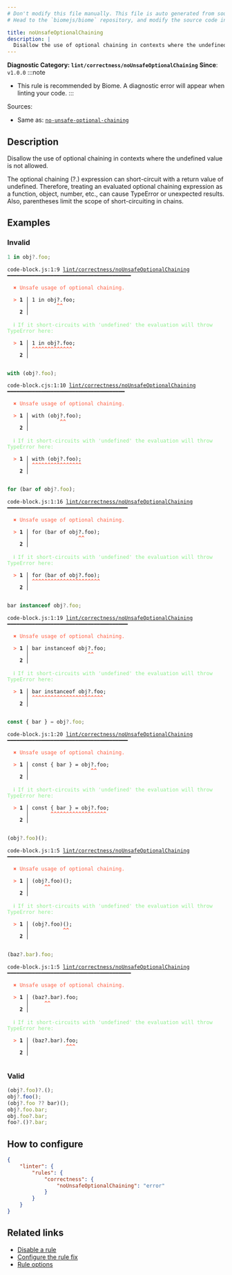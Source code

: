 ```yaml
---
# Don't modify this file manually. This file is auto generated from source, and you will lose your changes next time the website is built.
# Head to the `biomejs/biome` repository, and modify the source code in there.

title: noUnsafeOptionalChaining
description: |
  Disallow the use of optional chaining in contexts where the undefined value is not allowed.
---
```


**Diagnostic Category: `lint/correctness/noUnsafeOptionalChaining`**
<Tabs>
<TabItem label="JavaScript (and super languages)" icon="seti:javascript">
**Since**: `v1.0.0`
:::note
- This rule is recommended by Biome. A diagnostic error will appear when linting your code.
:::

Sources: 
- Same as: <a href="https://eslint.org/docs/latest/rules/no-unsafe-optional-chaining" target="_blank"><code>no-unsafe-optional-chaining</code></a>

## Description
Disallow the use of optional chaining in contexts where the undefined value is not allowed.

The optional chaining (?.) expression can short-circuit with a return value of undefined.
Therefore, treating an evaluated optional chaining expression as a function, object, number, etc., can cause TypeError or unexpected results.
Also, parentheses limit the scope of short-circuiting in chains.

## Examples

### Invalid

```js
1 in obj?.foo;
```

<pre class="language-text"><code class="language-text">code-block.js:1:9 <a href="https://biomejs.dev/linter/rules/no-unsafe-optional-chaining">lint/correctness/noUnsafeOptionalChaining</a> ━━━━━━━━━━━━━━━━━━━━━━━━━━━━━━━━━━━━━━━━<br /><br />  <strong><span style="color: Tomato;">✖</span></strong> <span style="color: Tomato;">Unsafe usage of optional chaining.</span><br />  <br />  <strong><span style="color: Tomato;">&gt;</span></strong> <strong>1 │ </strong>1 in obj?.foo;<br />   <strong>   │ </strong>        <strong><span style="color: Tomato;">^</span></strong><strong><span style="color: Tomato;">^</span></strong><br />    <strong>2 │ </strong><br />  <br />  <strong><span style="color: lightgreen;">ℹ</span></strong> <span style="color: lightgreen;">If it short-circuits with 'undefined' the evaluation will throw TypeError here:</span><br />  <br />  <strong><span style="color: Tomato;">&gt;</span></strong> <strong>1 │ </strong>1 in obj?.foo;<br />   <strong>   │ </strong><strong><span style="color: Tomato;">^</span></strong><strong><span style="color: Tomato;">^</span></strong><strong><span style="color: Tomato;">^</span></strong><strong><span style="color: Tomato;">^</span></strong><strong><span style="color: Tomato;">^</span></strong><strong><span style="color: Tomato;">^</span></strong><strong><span style="color: Tomato;">^</span></strong><strong><span style="color: Tomato;">^</span></strong><strong><span style="color: Tomato;">^</span></strong><strong><span style="color: Tomato;">^</span></strong><strong><span style="color: Tomato;">^</span></strong><strong><span style="color: Tomato;">^</span></strong><strong><span style="color: Tomato;">^</span></strong><br />    <strong>2 │ </strong><br />  <br /></code></pre>

```cjs
with (obj?.foo);
```

<pre class="language-text"><code class="language-text">code-block.cjs:1:10 <a href="https://biomejs.dev/linter/rules/no-unsafe-optional-chaining">lint/correctness/noUnsafeOptionalChaining</a> ━━━━━━━━━━━━━━━━━━━━━━━━━━━━━━━━━━━━━━<br /><br />  <strong><span style="color: Tomato;">✖</span></strong> <span style="color: Tomato;">Unsafe usage of optional chaining.</span><br />  <br />  <strong><span style="color: Tomato;">&gt;</span></strong> <strong>1 │ </strong>with (obj?.foo);<br />   <strong>   │ </strong>         <strong><span style="color: Tomato;">^</span></strong><strong><span style="color: Tomato;">^</span></strong><br />    <strong>2 │ </strong><br />  <br />  <strong><span style="color: lightgreen;">ℹ</span></strong> <span style="color: lightgreen;">If it short-circuits with 'undefined' the evaluation will throw TypeError here:</span><br />  <br />  <strong><span style="color: Tomato;">&gt;</span></strong> <strong>1 │ </strong>with (obj?.foo);<br />   <strong>   │ </strong><strong><span style="color: Tomato;">^</span></strong><strong><span style="color: Tomato;">^</span></strong><strong><span style="color: Tomato;">^</span></strong><strong><span style="color: Tomato;">^</span></strong><strong><span style="color: Tomato;">^</span></strong><strong><span style="color: Tomato;">^</span></strong><strong><span style="color: Tomato;">^</span></strong><strong><span style="color: Tomato;">^</span></strong><strong><span style="color: Tomato;">^</span></strong><strong><span style="color: Tomato;">^</span></strong><strong><span style="color: Tomato;">^</span></strong><strong><span style="color: Tomato;">^</span></strong><strong><span style="color: Tomato;">^</span></strong><strong><span style="color: Tomato;">^</span></strong><strong><span style="color: Tomato;">^</span></strong><strong><span style="color: Tomato;">^</span></strong><br />    <strong>2 │ </strong><br />  <br /></code></pre>

```js
for (bar of obj?.foo);
```

<pre class="language-text"><code class="language-text">code-block.js:1:16 <a href="https://biomejs.dev/linter/rules/no-unsafe-optional-chaining">lint/correctness/noUnsafeOptionalChaining</a> ━━━━━━━━━━━━━━━━━━━━━━━━━━━━━━━━━━━━━━━<br /><br />  <strong><span style="color: Tomato;">✖</span></strong> <span style="color: Tomato;">Unsafe usage of optional chaining.</span><br />  <br />  <strong><span style="color: Tomato;">&gt;</span></strong> <strong>1 │ </strong>for (bar of obj?.foo);<br />   <strong>   │ </strong>               <strong><span style="color: Tomato;">^</span></strong><strong><span style="color: Tomato;">^</span></strong><br />    <strong>2 │ </strong><br />  <br />  <strong><span style="color: lightgreen;">ℹ</span></strong> <span style="color: lightgreen;">If it short-circuits with 'undefined' the evaluation will throw TypeError here:</span><br />  <br />  <strong><span style="color: Tomato;">&gt;</span></strong> <strong>1 │ </strong>for (bar of obj?.foo);<br />   <strong>   │ </strong><strong><span style="color: Tomato;">^</span></strong><strong><span style="color: Tomato;">^</span></strong><strong><span style="color: Tomato;">^</span></strong><strong><span style="color: Tomato;">^</span></strong><strong><span style="color: Tomato;">^</span></strong><strong><span style="color: Tomato;">^</span></strong><strong><span style="color: Tomato;">^</span></strong><strong><span style="color: Tomato;">^</span></strong><strong><span style="color: Tomato;">^</span></strong><strong><span style="color: Tomato;">^</span></strong><strong><span style="color: Tomato;">^</span></strong><strong><span style="color: Tomato;">^</span></strong><strong><span style="color: Tomato;">^</span></strong><strong><span style="color: Tomato;">^</span></strong><strong><span style="color: Tomato;">^</span></strong><strong><span style="color: Tomato;">^</span></strong><strong><span style="color: Tomato;">^</span></strong><strong><span style="color: Tomato;">^</span></strong><strong><span style="color: Tomato;">^</span></strong><strong><span style="color: Tomato;">^</span></strong><strong><span style="color: Tomato;">^</span></strong><strong><span style="color: Tomato;">^</span></strong><br />    <strong>2 │ </strong><br />  <br /></code></pre>

```js
bar instanceof obj?.foo;
```

<pre class="language-text"><code class="language-text">code-block.js:1:19 <a href="https://biomejs.dev/linter/rules/no-unsafe-optional-chaining">lint/correctness/noUnsafeOptionalChaining</a> ━━━━━━━━━━━━━━━━━━━━━━━━━━━━━━━━━━━━━━━<br /><br />  <strong><span style="color: Tomato;">✖</span></strong> <span style="color: Tomato;">Unsafe usage of optional chaining.</span><br />  <br />  <strong><span style="color: Tomato;">&gt;</span></strong> <strong>1 │ </strong>bar instanceof obj?.foo;<br />   <strong>   │ </strong>                  <strong><span style="color: Tomato;">^</span></strong><strong><span style="color: Tomato;">^</span></strong><br />    <strong>2 │ </strong><br />  <br />  <strong><span style="color: lightgreen;">ℹ</span></strong> <span style="color: lightgreen;">If it short-circuits with 'undefined' the evaluation will throw TypeError here:</span><br />  <br />  <strong><span style="color: Tomato;">&gt;</span></strong> <strong>1 │ </strong>bar instanceof obj?.foo;<br />   <strong>   │ </strong><strong><span style="color: Tomato;">^</span></strong><strong><span style="color: Tomato;">^</span></strong><strong><span style="color: Tomato;">^</span></strong><strong><span style="color: Tomato;">^</span></strong><strong><span style="color: Tomato;">^</span></strong><strong><span style="color: Tomato;">^</span></strong><strong><span style="color: Tomato;">^</span></strong><strong><span style="color: Tomato;">^</span></strong><strong><span style="color: Tomato;">^</span></strong><strong><span style="color: Tomato;">^</span></strong><strong><span style="color: Tomato;">^</span></strong><strong><span style="color: Tomato;">^</span></strong><strong><span style="color: Tomato;">^</span></strong><strong><span style="color: Tomato;">^</span></strong><strong><span style="color: Tomato;">^</span></strong><strong><span style="color: Tomato;">^</span></strong><strong><span style="color: Tomato;">^</span></strong><strong><span style="color: Tomato;">^</span></strong><strong><span style="color: Tomato;">^</span></strong><strong><span style="color: Tomato;">^</span></strong><strong><span style="color: Tomato;">^</span></strong><strong><span style="color: Tomato;">^</span></strong><strong><span style="color: Tomato;">^</span></strong><br />    <strong>2 │ </strong><br />  <br /></code></pre>

```js
const { bar } = obj?.foo;
```

<pre class="language-text"><code class="language-text">code-block.js:1:20 <a href="https://biomejs.dev/linter/rules/no-unsafe-optional-chaining">lint/correctness/noUnsafeOptionalChaining</a> ━━━━━━━━━━━━━━━━━━━━━━━━━━━━━━━━━━━━━━━<br /><br />  <strong><span style="color: Tomato;">✖</span></strong> <span style="color: Tomato;">Unsafe usage of optional chaining.</span><br />  <br />  <strong><span style="color: Tomato;">&gt;</span></strong> <strong>1 │ </strong>const &#123; bar &#125; = obj?.foo;<br />   <strong>   │ </strong>                   <strong><span style="color: Tomato;">^</span></strong><strong><span style="color: Tomato;">^</span></strong><br />    <strong>2 │ </strong><br />  <br />  <strong><span style="color: lightgreen;">ℹ</span></strong> <span style="color: lightgreen;">If it short-circuits with 'undefined' the evaluation will throw TypeError here:</span><br />  <br />  <strong><span style="color: Tomato;">&gt;</span></strong> <strong>1 │ </strong>const &#123; bar &#125; = obj?.foo;<br />   <strong>   │ </strong>      <strong><span style="color: Tomato;">^</span></strong><strong><span style="color: Tomato;">^</span></strong><strong><span style="color: Tomato;">^</span></strong><strong><span style="color: Tomato;">^</span></strong><strong><span style="color: Tomato;">^</span></strong><strong><span style="color: Tomato;">^</span></strong><strong><span style="color: Tomato;">^</span></strong><strong><span style="color: Tomato;">^</span></strong><strong><span style="color: Tomato;">^</span></strong><strong><span style="color: Tomato;">^</span></strong><strong><span style="color: Tomato;">^</span></strong><strong><span style="color: Tomato;">^</span></strong><strong><span style="color: Tomato;">^</span></strong><strong><span style="color: Tomato;">^</span></strong><strong><span style="color: Tomato;">^</span></strong><strong><span style="color: Tomato;">^</span></strong><strong><span style="color: Tomato;">^</span></strong><strong><span style="color: Tomato;">^</span></strong><br />    <strong>2 │ </strong><br />  <br /></code></pre>

```js
(obj?.foo)();
```

<pre class="language-text"><code class="language-text">code-block.js:1:5 <a href="https://biomejs.dev/linter/rules/no-unsafe-optional-chaining">lint/correctness/noUnsafeOptionalChaining</a> ━━━━━━━━━━━━━━━━━━━━━━━━━━━━━━━━━━━━━━━━<br /><br />  <strong><span style="color: Tomato;">✖</span></strong> <span style="color: Tomato;">Unsafe usage of optional chaining.</span><br />  <br />  <strong><span style="color: Tomato;">&gt;</span></strong> <strong>1 │ </strong>(obj?.foo)();<br />   <strong>   │ </strong>    <strong><span style="color: Tomato;">^</span></strong><strong><span style="color: Tomato;">^</span></strong><br />    <strong>2 │ </strong><br />  <br />  <strong><span style="color: lightgreen;">ℹ</span></strong> <span style="color: lightgreen;">If it short-circuits with 'undefined' the evaluation will throw TypeError here:</span><br />  <br />  <strong><span style="color: Tomato;">&gt;</span></strong> <strong>1 │ </strong>(obj?.foo)();<br />   <strong>   │ </strong>          <strong><span style="color: Tomato;">^</span></strong><strong><span style="color: Tomato;">^</span></strong><br />    <strong>2 │ </strong><br />  <br /></code></pre>

```js
(baz?.bar).foo;
```

<pre class="language-text"><code class="language-text">code-block.js:1:5 <a href="https://biomejs.dev/linter/rules/no-unsafe-optional-chaining">lint/correctness/noUnsafeOptionalChaining</a> ━━━━━━━━━━━━━━━━━━━━━━━━━━━━━━━━━━━━━━━━<br /><br />  <strong><span style="color: Tomato;">✖</span></strong> <span style="color: Tomato;">Unsafe usage of optional chaining.</span><br />  <br />  <strong><span style="color: Tomato;">&gt;</span></strong> <strong>1 │ </strong>(baz?.bar).foo;<br />   <strong>   │ </strong>    <strong><span style="color: Tomato;">^</span></strong><strong><span style="color: Tomato;">^</span></strong><br />    <strong>2 │ </strong><br />  <br />  <strong><span style="color: lightgreen;">ℹ</span></strong> <span style="color: lightgreen;">If it short-circuits with 'undefined' the evaluation will throw TypeError here:</span><br />  <br />  <strong><span style="color: Tomato;">&gt;</span></strong> <strong>1 │ </strong>(baz?.bar).foo;<br />   <strong>   │ </strong>           <strong><span style="color: Tomato;">^</span></strong><strong><span style="color: Tomato;">^</span></strong><strong><span style="color: Tomato;">^</span></strong><br />    <strong>2 │ </strong><br />  <br /></code></pre>

### Valid

```js
(obj?.foo)?.();
obj?.foo();
(obj?.foo ?? bar)();
obj?.foo.bar;
obj.foo?.bar;
foo?.()?.bar;
```

## How to configure
```json title="biome.json"
{
	"linter": {
		"rules": {
			"correctness": {
				"noUnsafeOptionalChaining": "error"
			}
		}
	}
}

```
## Related links

- [Disable a rule](/linter/#disable-a-rule)
- [Configure the rule fix](/linter#configure-the-rule-fix)
- [Rule options](/linter/#rule-options)

</TabItem>
</Tabs>


